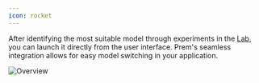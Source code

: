 ```yaml
---
icon: rocket
---
```

After identifying the most suitable model through experiments in the [Lab](/get-started/lab), you can launch it directly from the user interface. Prem's seamless integration allows for easy model switching in your application.

<img
  src="https://static.premai.io/prem-saas-docs/launchpad.gif"
  alt="Overview"
/>